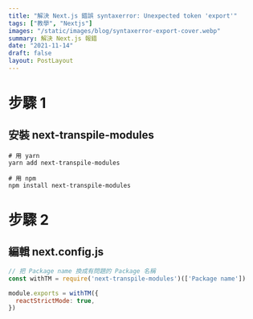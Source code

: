 ```yaml
---
title: "解決 Next.js 錯誤 syntaxerror: Unexpected token 'export'"
tags: ["教學", "Nextjs"]
images: "/static/images/blog/syntaxerror-export-cover.webp"
summary: 解決 Next.js 報錯
date: "2021-11-14"
draft: false
layout: PostLayout
---
```


# 步驟 1

## 安裝 next-transpile-modules

```bash:Terminal
# 用 yarn
yarn add next-transpile-modules

# 用 npm
npm install next-transpile-modules
```

# 步驟 2

## 編輯 next.config.js

```js:next.config.js
// 把 Package name 換成有問題的 Package 名稱
const withTM = require('next-transpile-modules')(['Package name'])

module.exports = withTM({
  reactStrictMode: true,
})
```
